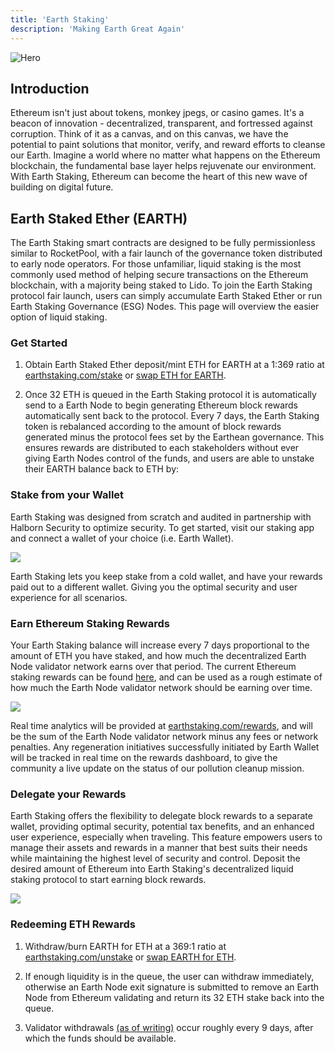 ```yaml
---
title: 'Earth Staking'
description: 'Making Earth Great Again'
---
```


<img
  src="/images/staking.jpg"
  alt="Hero"
/>

## Introduction
Ethereum isn't just about tokens, monkey jpegs, or casino games. It's a beacon of innovation - decentralized, transparent, and fortressed against corruption. Think of it as a canvas, and on this canvas, we have the potential to paint solutions that monitor, verify, and reward efforts to cleanse our Earth. Imagine a world where no matter what happens on the Ethereum blockchain, the fundamental base layer helps rejuvenate our environment. With Earth Staking, Ethereum can become the heart of this new wave of building on digital future.

## Earth Staked Ether (EARTH)

The Earth Staking smart contracts are designed to be fully permissionless similar to RocketPool, with a fair launch of the governance token distributed to early node operators.
For those unfamiliar, liquid staking is the most commonly used method of helping secure transactions on the Ethereum blockchain, with a majority being staked to Lido. To join the Earth Staking protocol fair launch,
users can simply accumulate Earth Staked Ether or run Earth Staking Governance (ESG) Nodes. This page will overview the easier option of liquid staking.

### Get Started

1. Obtain Earth Staked Ether deposit/mint ETH for EARTH at a 1:369 ratio at [earthstaking.com/stake](https://earthstaking.com/stake) or [swap ETH for EARTH](https://uniswap.com).

2. Once 32 ETH is queued in the Earth Staking protocol it is automatically send to a Earth Node to begin generating Ethereum block rewards automatically sent back to the protocol. Every 7 days, the Earth Staking token is rebalanced according to the amount of block rewards generated minus the protocol fees set by the Earthean governance. 
This ensures rewards are distributed to each stakeholders without ever giving Earth Nodes control of the funds, and users are able to unstake their EARTH balance back to ETH by:

### Stake from your Wallet

Earth Staking was designed from scratch and audited in partnership with Halborn Security to optimize security. To get started, visit our staking app and connect a wallet of your choice (i.e. Earth Wallet).

[<img src="/images/connect.png" max-height="200px"/>](https://app.earthstaking.com)

Earth Staking lets you keep stake from a cold wallet, and have your rewards paid out to a different wallet. Giving you the optimal security and user experience for all scenarios.

### Earn Ethereum Staking Rewards

Your Earth Staking balance will increase every 7 days proportional to the amount of ETH you have staked, and how much the decentralized Earth Node validator network earns over that period.
The current Ethereum staking rewards can be found [here](https://ethereum.com/en/staking/), and can be used as a rough estimate of how much the Earth Node validator network should be earning over time.

[<img src="/images/rewards.png" max-height="200px"/>](https://app.earthstaking.com/rewards)

Real time analytics will be provided at [earthstaking.com/rewards](https://app.earthstaking.com/rewards), and will be the sum of the Earth Node validator network minus any fees or network penalties. Any regeneration initiatives
successfully initiated by Earth Wallet will be tracked in real time on the rewards dashboard, to give the community a live update on the status of our pollution cleanup mission. 

### Delegate your Rewards

Earth Staking offers the flexibility to delegate block rewards to a separate wallet, providing optimal security, potential tax benefits, and an enhanced user experience, especially when traveling. 
This feature empowers users to manage their assets and rewards in a manner that best suits their needs while maintaining the highest level of security and control. Deposit the desired amount of Ethereum into Earth Staking's decentralized liquid staking protocol to start earning block rewards. 

[<img src="/images/eETH.png" max-height="200px"/>](https://app.earthstaking.com)

### Redeeming ETH Rewards

1. Withdraw/burn EARTH for ETH at a 369:1 ratio at [earthstaking.com/unstake](https://earthstaking.com/unstake) or [swap EARTH for ETH](https://uniswap.com).

2. If enough liquidity is in the queue, the user can withdraw immediately, otherwise an Earth Node exit signature is submitted to remove an Earth Node from Ethereum validating and return its 32 ETH stake back into the queue.

3. Validator withdrawals [(as of writing)](https://launchpad.ethereum.com/withdrawals) occur roughly every 9 days, after which the funds should be available.
